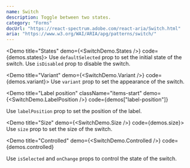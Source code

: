 ```yaml
---
name: Switch
description: Toggle between two states.
category: "Forms"
docUrl: "https://react-spectrum.adobe.com/react-aria/Switch.html"
aria: "https://www.w3.org/WAI/ARIA/apg/patterns/switch/"
---
```


<Demo title="States" demo={<SwitchDemo.States />} code={demos.states}>
  Use `defaultSelected` prop to set the initial state of the switch. Use
  `isDisabled` prop to disable the switch.
</Demo>

<Demo title="Variant" demo={<SwitchDemo.Variant />} code={demos.variant}>
  Use `variant` prop to set the appearance of the switch.
</Demo>

<Demo
  title="Label position"
  className="items-start"
  demo={<SwitchDemo.LabelPosition />}
  code={demos["label-position"]}
>
  Use `labelPosition` prop to set the position of the label.
</Demo>

<Demo title="Size" demo={<SwitchDemo.Size />} code={demos.size}>
  Use `size` prop to set the size of the switch.
</Demo>

<Demo
  title="Controlled"
  demo={<SwitchDemo.Controlled />}
  code={demos.controlled}
>
  Use `isSelected` and `onChange` props to control the state of the switch.
</Demo>

